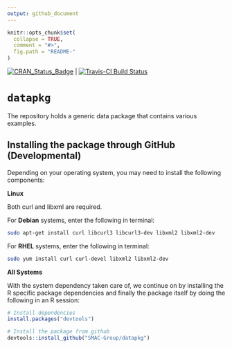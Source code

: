 ```yaml
---
output: github_document
---
```


<!-- README.md is generated from README.Rmd. Please edit that file -->

```r
knitr::opts_chunk$set(
  collapse = TRUE,
  comment = "#>",
  fig.path = "README-"
)
```

[![CRAN_Status_Badge](http://www.r-pkg.org/badges/version/datapkg)](https://cran.r-project.org/package=datapkg) | [![Travis-CI Build Status](https://travis-ci.org/SMAC-Group/datapkg.svg?branch=master)](https://travis-ci.org/SMAC-Group/datapkg)

# `datapkg` 

The repository holds a generic data package that contains various examples. 


Installing the package through GitHub (Developmental)
-----------------------------------------------------

Depending on your operating system, you may need to install the following components:

**Linux**

Both curl and libxml are required.

For **Debian** systems, enter the following in terminal:

``` bash
sudo apt-get install curl libcurl3 libcurl3-dev libxml2 libxml2-dev
```

For **RHEL** systems, enter the following in terminal:

``` bash
sudo yum install curl curl-devel libxml2 libxml2-dev
```

**All Systems**

With the system dependency taken care of, we continue on by installing the R specific package dependencies and finally the package itself by doing the following in an R session:

``` r
# Install dependencies
install.packages("devtools")

# Install the package from github
devtools::install_github("SMAC-Group/datapkg")
```


